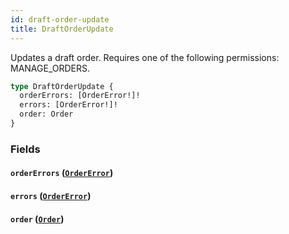 ```yaml
---
id: draft-order-update
title: DraftOrderUpdate
---
```


Updates a draft order. Requires one of the following permissions: MANAGE_ORDERS.

```graphql
type DraftOrderUpdate {
  orderErrors: [OrderError!]!
  errors: [OrderError!]!
  order: Order
}
```

### Fields

#### `orderErrors` ([`OrderError`](../../../developer/api-reference/objects/order-error))

#### `errors` ([`OrderError`](../../../developer/api-reference/objects/order-error))

#### `order` ([`Order`](../../../developer/api-reference/objects/order))
